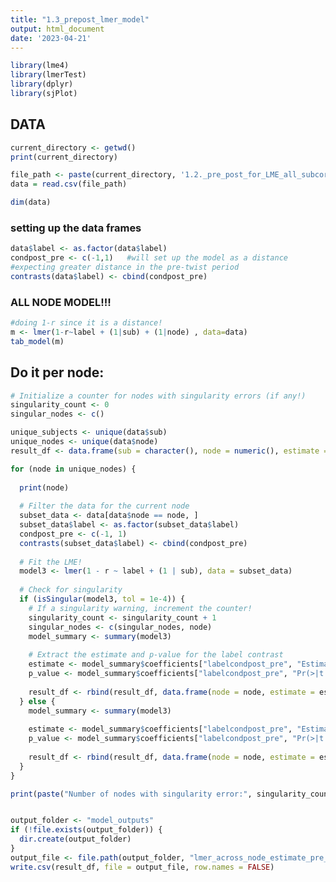 ```yaml
---
title: "1.3_prepost_lmer_model"
output: html_document
date: '2023-04-21'
---
```



```r
library(lme4)       
library(lmerTest)   
library(dplyr)      
library(sjPlot)     

```


## DATA
```r

current_directory <- getwd()
print(current_directory) 

file_path <- paste(current_directory, '1.2._pre_post_for_LME_all_subcortical_new.csv', sep = "/")
data = read.csv(file_path)

dim(data)
```



### setting up the data frames
```r
data$label <- as.factor(data$label)
condpost_pre <- c(-1,1)   #will set up the model as a distance 
#expecting greater distance in the pre-twist period
contrasts(data$label) <- cbind(condpost_pre)

```


### ALL NODE MODEL!!!
```r
#doing 1-r since it is a distance! 
m <- lmer(1-r~label + (1|sub) + (1|node) , data=data)
tab_model(m) 

```


## Do it per node:
```r
# Initialize a counter for nodes with singularity errors (if any!)
singularity_count <- 0
singular_nodes <- c()  

unique_subjects <- unique(data$sub)
unique_nodes <- unique(data$node)
result_df <- data.frame(sub = character(), node = numeric(), estimate = numeric(), p = numeric())

for (node in unique_nodes) {
  
  print(node)
  
  # Filter the data for the current node
  subset_data <- data[data$node == node, ]
  subset_data$label <- as.factor(subset_data$label)
  condpost_pre <- c(-1, 1)
  contrasts(subset_data$label) <- cbind(condpost_pre)
  
  # Fit the LME!
  model3 <- lmer(1 - r ~ label + (1 | sub), data = subset_data)
  
  # Check for singularity
  if (isSingular(model3, tol = 1e-4)) {
    # If a singularity warning, increment the counter!
    singularity_count <- singularity_count + 1
    singular_nodes <- c(singular_nodes, node)
    model_summary <- summary(model3)
    
    # Extract the estimate and p-value for the label contrast
    estimate <- model_summary$coefficients["labelcondpost_pre", "Estimate"]
    p_value <- model_summary$coefficients["labelcondpost_pre", "Pr(>|t|)"]
    
    result_df <- rbind(result_df, data.frame(node = node, estimate = estimate, p = p_value))
  } else {
    model_summary <- summary(model3)
    
    estimate <- model_summary$coefficients["labelcondpost_pre", "Estimate"]
    p_value <- model_summary$coefficients["labelcondpost_pre", "Pr(>|t|)"]
    
    result_df <- rbind(result_df, data.frame(node = node, estimate = estimate, p = p_value))
  }
}

print(paste("Number of nodes with singularity error:", singularity_count))


output_folder <- "model_outputs"
if (!file.exists(output_folder)) {
  dir.create(output_folder)
}
output_file <- file.path(output_folder, "lmer_across_node_estimate_pre_post_twist_new.csv")
write.csv(result_df, file = output_file, row.names = FALSE)

```
